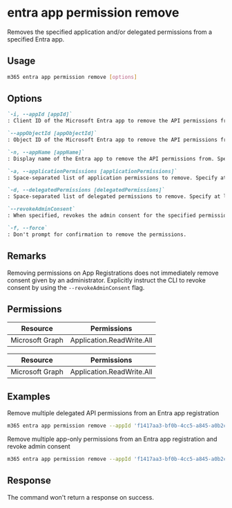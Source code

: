 
# entra app permission remove

Removes the specified application and/or delegated permissions from a specified Entra app.

## Usage

```sh
m365 entra app permission remove [options]
```

## Options

```md definition-list
`-i, --appId [appId]`
: Client ID of the Microsoft Entra app to remove the API permissions from. Specify either `appId`, `appName` or `appObjectId`.

`--appObjectId [appObjectId]`
: Object ID of the Microsoft Entra app to remove the API permissions from. Specify either `appId`, `appName` or `appObjectId`.

`-n, --appName [appName]`
: Display name of the Entra app to remove the API permissions from. Specify either `appId`, `appName` or `appObjectId`.

`-a, --applicationPermissions [applicationPermissions]`
: Space-separated list of application permissions to remove. Specify at least `applicationPermissions` or `delegatedPermissions`.

`-d, --delegatedPermissions [delegatedPermissions]`
: Space-separated list of delegated permissions to remove. Specify at least `applicationPermissions` or `delegatedPermissions`.

`--revokeAdminConsent`
: When specified, revokes the admin consent for the specified permissions as well.

`-f, --force`
: Don't prompt for confirmation to remove the permissions.
```

<Global />

## Remarks

Removing permissions on App Registrations does not immediately remove consent given by an administrator. Explicitly instruct the CLI to revoke consent by using the `--revokeAdminConsent` flag.

## Permissions

<Tabs>
  <TabItem value="Delegated">

  | Resource         | Permissions               |
  |------------------|---------------------------|
  | Microsoft Graph  | Application.ReadWrite.All |

  </TabItem>
  <TabItem value="Application">

  | Resource         | Permissions               |
  |------------------|---------------------------|
  | Microsoft Graph  | Application.ReadWrite.All |

  </TabItem>
</Tabs>

## Examples

Remove multiple delegated API permissions from an Entra app registration

```sh
m365 entra app permission remove --appId 'f1417aa3-bf0b-4cc5-a845-a0b2cf11f690' --delegatedPermissions 'https://management.azure.com/user_impersonation https://service.flow.microsoft.com/Flows.Read.All https://graph.microsoft.com/Agreement.Read.All'
```

Remove multiple app-only permissions from an Entra app registration and revoke admin consent

```sh
m365 entra app permission remove --appId 'f1417aa3-bf0b-4cc5-a845-a0b2cf11f690' --applicationPermissions 'https://graph.microsoft.com/Sites.FullControl.All https://microsoft.sharepoint-df.com/Sites.FullControl.All' --revokeAdminConsent
```

## Response

The command won't return a response on success.
